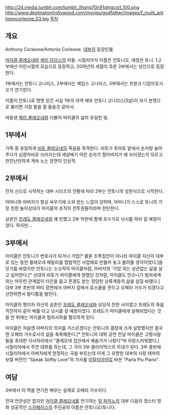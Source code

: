 http://24.media.tumblr.com/tumblr_llhqnq70n91qhigcjo1_100.png http://www.destinationhollywood.com/movies/godfather/images/f_multi_anthonycorleone_03.jpg
[[목차]]
== 개요 ==
Anthony Corleone/Antonio Corleone. [[대부]]의 등장인물.

[[마이클 콜레오네]]와 [[케이 아담스]]의 아들. 시칠리아식 이름은 안토니오, 애칭은 토니. 1,2부에선 어린시절의 모습으로 등장하고, 20여년의 세월이 흐른 3부에서는 성인으로 등장한다.

1부에서는 안토니 고나리스, 2부에서는 제임스 고나리스, 3부에서는 프랑크 디암브로시오가 연기한다.

이름이 안토니로 명명 된건 사실 1부의 아역 배우 안토니 고나리스(3살)이 자기 본명으로 불리면 가장 말을 잘 들을것 같아서.

여동생 [[메리 콜레오네]]와 더불어 마이클의 삶의 유일한 빛. 

== 1부에서 ==
가족 중 유일하게 [[비토 콜레오네]]의 죽음을 목격한다. 비토가 토마토 밭에서 손자랑 놀아주다가 심장마비로 쓰러지는데 세살배기 어린 손자가 할아버지가 왜 쓰러졌는지 모르고 천진난만하게 계속 노는 장면이 인상적.

== 2부에서 ==
잔치 신으로 시작하는 대부 시리즈의 전통에 따라 2부는 안토니의 성찬식으로 시작한다. 

어머니와 아버지가 항상 싸우기에 소외 받는 느낌이 강하며, 어머니가 스스로 토니의 가장 친한 놀이상대가 마이클의 조직의 전투원들이라며 한탄한다.

삼촌인 [[프레도 콜레오네]]와 꽤 친했고 2부 막판에 함께 호수가로 낚시를 하러 갈 예정이었다. 하지만...

== 3부에서 ==
마이클은 안토니가 변호사가 되거나 가업[* 물론 조폭집안이 아니라 마이클 자신이 대부로 있는 동안 콜레오네 패밀리를 합법적인 사업체로 만들어 놓고 물려줄 생각이었다.]을 잇기를 바랐지만 안토니는 소싯적의 마이클처럼, 아버지의 '가업'과는 상관없는 삶을 살고 싶어한다.[* 선대의 비토가 마이클에게 원했던 것처럼, 마이클도 안소니가 범죄세계와는 아무런 관계없이 타인을 돕고 존경도 받는 정당한 상류계층의 삶을 살길 바랬다.] 대부 3부 초반의 파티 장면에서 아버지 앞에서 로스쿨을 관두고 오페라 가수가 되겠다고 선언하면서 말다툼을 벌인다. 

마이클의 형이자 자신의 삼촌인 [[프레도 콜레오네]]와 상당히 친한 사이였고 프레도의 죽음 직전까지 같이 배를 타고 낚시를 갈 예정이었다. 프레도가 마이클에게 살해되었다는 것을 안 뒤에는 마이클과 범죄사회를 혐오하게 된다.

마이클은 처음엔 아버지의 의지를 거스르겠다는 안토니의 결정에 크게 실망했지만 결국엔 오페라 가수로서의 삶을 축복해준다.[* 안토니의 데뷔 공연 전날 마이클은 고향사람들을 초대한 식사자리에서 "콜레오네 집안에서 예술가가 나왔다"며 자랑스러워했다.] 시칠리아에서 주연 데뷔를 하는데, 그 극이 3부 클라이막스의 무대가 된다. 3부 중반에 시칠리아에서 아버지에게 헌정하는 곡을 부르는데 이게 그 유명한 대부의 사랑 테마의 보컬 버전인 "Speak Softly Love"의 가사를 [[이탈리아어]]로 바꾼 "Parla Piu Piano".

== 여담 ==
3부에서 이 역을 연기한 배우는 실제로 오페라 가수이다.

전혀 연관성은 없지만 [[마이클 콜레오네]]를 연기하는 [[알 파치노]]의 대부 다음의 갱스터 영화 성공작인 [[스카페이스]]의 주인공의 이름은 안토니오/토니다.
